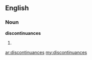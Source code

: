==English==

===Noun===
'''discontinuances'''

# {{plural of|[[discontinuance]]}}

[[ar:discontinuances]]
[[my:discontinuances]]